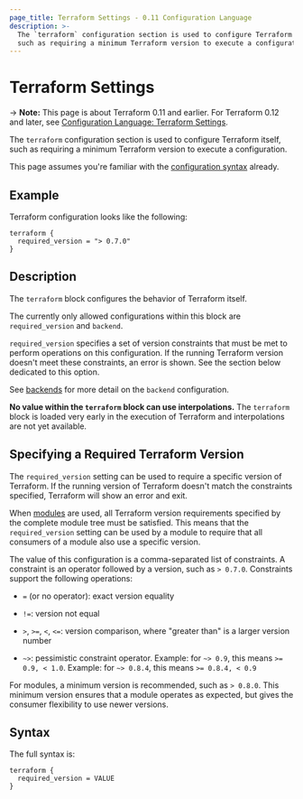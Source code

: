 ```yaml
---
page_title: Terraform Settings - 0.11 Configuration Language
description: >-
  The `terraform` configuration section is used to configure Terraform itself,
  such as requiring a minimum Terraform version to execute a configuration.
---
```


# Terraform Settings

-> **Note:** This page is about Terraform 0.11 and earlier. For Terraform 0.12
and later, see
[Configuration Language: Terraform Settings](/language/settings).

The `terraform` configuration section is used to configure Terraform itself,
such as requiring a minimum Terraform version to execute a configuration.

This page assumes you're familiar with the
[configuration syntax](/language/configuration-0-11/syntax)
already.

## Example

Terraform configuration looks like the following:

```hcl
terraform {
  required_version = "> 0.7.0"
}
```

## Description

The `terraform` block configures the behavior of Terraform itself.

The currently only allowed configurations within this block are
`required_version` and `backend`.

`required_version` specifies a set of version constraints
that must be met to perform operations on this configuration. If the
running Terraform version doesn't meet these constraints, an error
is shown. See the section below dedicated to this option.

See [backends](/language/settings/backends/configuration) for more detail on the `backend`
configuration.

**No value within the `terraform` block can use interpolations.** The
`terraform` block is loaded very early in the execution of Terraform
and interpolations are not yet available.

## Specifying a Required Terraform Version

The `required_version` setting can be used to require a specific version
of Terraform. If the running version of Terraform doesn't match the
constraints specified, Terraform will show an error and exit.

When [modules](/language/configuration-0-11/modules) are used, all Terraform
version requirements specified by the complete module tree must be
satisfied. This means that the `required_version` setting can be used
by a module to require that all consumers of a module also use a specific
version.

The value of this configuration is a comma-separated list of constraints.
A constraint is an operator followed by a version, such as `> 0.7.0`.
Constraints support the following operations:

- `=` (or no operator): exact version equality

- `!=`: version not equal

- `>`, `>=`, `<`, `<=`: version comparison, where "greater than" is a larger
  version number

- `~>`: pessimistic constraint operator. Example: for `~> 0.9`, this means
  `>= 0.9, < 1.0`. Example: for `~> 0.8.4`, this means `>= 0.8.4, < 0.9`

For modules, a minimum version is recommended, such as `> 0.8.0`. This
minimum version ensures that a module operates as expected, but gives
the consumer flexibility to use newer versions.

## Syntax

The full syntax is:

```text
terraform {
  required_version = VALUE
}
```
